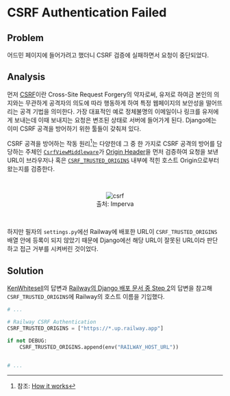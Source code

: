 # CSRF Authentication Failed

## Problem

어드민 페이지에 들어가려고 했더니 CSRF 검증에 실패하면서 요청이 중단되었다.

## Analysis

먼저 [CSRF](https://owasp.org/www-community/attacks/csrf#overview)이란 Cross-Site Request Forgery의 약자로써, 유저로 하여금 본인의 의지와는 무관하게 공격자의 의도에 따라 행동하게 하여 특정 웹페이지의 보안성을 떨어뜨리는 공격 기법을 의미한다.
가장 대표적인 예로 정체불명의 이메일이나 링크를 유저에게 보내는데 이때 보내지는 요청은 변조된 상태로 서버에 들어가게 된다.
Django에는 이미 CSRF 공격을 방어하기 위한 툴들이 갖춰져 있다.

CSRF 공격을 방어하는 작동 원리[^1]는 다양한데 그 중 한 가지로
CSRF 공격의 방어를 담당하는 주체인 [`CsrfViewMiddleware`](https://docs.djangoproject.com/en/5.0/ref/middleware/#django.middleware.csrf.CsrfViewMiddleware)가 [Origin Header](https://developer.mozilla.org/en-US/docs/Web/HTTP/Headers/Origin)을 먼저 검증하여 요청을 보낸 URL이
브라우저나 혹은 [`CSRF_TRUSTED_ORIGINS`](https://docs.djangoproject.com/en/dev/ref/settings/#std-setting-CSRF_TRUSTED_ORIGINS) 내부에 적힌 호스트 Origin으로부터 왔는지를 검증한다.

<br />

<center>
  <figure>
    <img
      src="https://www.imperva.com/learn/wp-content/uploads/sites/13/2019/01/csrf-cross-site-request-forgery.png"
      alt="csrf"
    />
    <figcaption>출처: Imperva</figcaption>
  </figure>
</center>

<br />

하지만 필자의 `settings.py`에선 Railway에 배포한 URL이 `CSRF_TRUSTED_ORIGINS` 배열 안에 등록이 되지 않았기 때문에 Django에선 해당 URL이 잘못된 URL이라 판단하고 접근 거부를 시켜버린 것이었다.

[^1]: 참조: [How it works](https://docs.djangoproject.com/en/dev/ref/csrf/#how-it-works)

## Solution

[KenWhitesell](https://forum.djangoproject.com/t/how-to-activate-csrf-token-for-railway-deployment/22334/2)의 답변과 [Railway의 Django 배포 문서 중 Step 2](https://railway.app/template/Rj_70k)의
답변을 참고해 `CSRF_TRUSTED_ORIGINS`에 Railway의 호스트 이름을 기입했다.

```py settings.py
# ...

# Railway CSRF Authentication
CSRF_TRUSTED_ORIGINS = ["https://*.up.railway.app"]

if not DEBUG:
    CSRF_TRUSTED_ORIGINS.append(env("RAILWAY_HOST_URL"))


# ...
```
